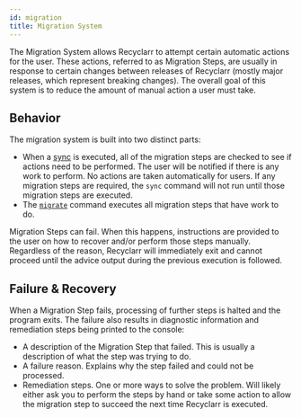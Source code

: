 ```yaml
---
id: migration
title: Migration System
---
```


The Migration System allows Recyclarr to attempt certain automatic actions for the user. These
actions, referred to as Migration Steps, are usually in response to certain changes between releases
of Recyclarr (mostly major releases, which represent breaking changes). The overall goal of this
system is to reduce the amount of manual action a user must take.

## Behavior

The migration system is built into two distinct parts:

- When a [sync] is executed, all of the migration steps are checked to see if actions need to be
  performed. The user will be notified if there is any work to perform. No actions are taken
  automatically for users. If any migration steps are required, the `sync` command will not run
  until those migration steps are executed.
- The [`migrate`][mig] command executes all migration steps that have work to do.

Migration Steps can fail. When this happens, instructions are provided to the user on how to recover
and/or perform those steps manually. Regardless of the reason, Recyclarr will immediately exit and
cannot proceed until the advice output during the previous execution is followed.

[sync]: ../cli/sync.mdx
[mig]: ../cli/migrate.mdx

## Failure & Recovery

When a Migration Step fails, processing of further steps is halted and the program exits. The
failure also results in diagnostic information and remediation steps being printed to the console:

- A description of the Migration Step that failed. This is usually a description of what the step
  was trying to do.
- A failure reason. Explains why the step failed and could not be processed.
- Remediation steps. One or more ways to solve the problem. Will likely either ask you to perform
  the steps by hand or take some action to allow the migration step to succeed the next time
  Recyclarr is executed.
